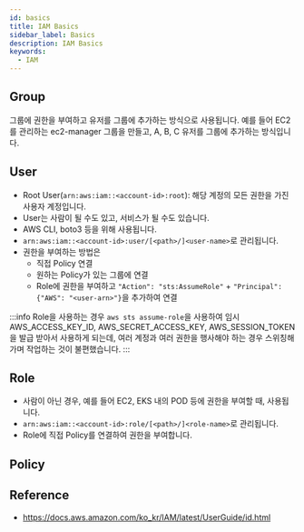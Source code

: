 ```yaml
---
id: basics
title: IAM Basics
sidebar_label: Basics
description: IAM Basics
keywords:
  - IAM
---
```


## Group

그룹에 권한을 부여하고 유저를 그룹에 추가하는 방식으로 사용됩니다. 예를 들어 EC2를 관리하는 ec2-manager 그룹을 만들고, A, B, C 유저를 그룹에 추가하는 방식입니다.

## User

- Root User(`arn:aws:iam::<account-id>:root`): 해당 계정의 모든 권한을 가진 사용자 계정입니다.
- User는 사람이 될 수도 있고, 서비스가 될 수도 있습니다.
- AWS CLI, boto3 등을 위해 사용됩니다.
- `arn:aws:iam::<account-id>:user/[<path>/]<user-name>`로 관리됩니다.
- 권한을 부여하는 방법은
  - 직접 Policy 연결
  - 원하는 Policy가 있는 그룹에 연결
  - Role에 권한을 부여하고 `"Action": "sts:AssumeRole"` + `"Principal": {"AWS": "<user-arn>"}`을 추가하여 연결

:::info
Role을 사용하는 경우 `aws sts assume-role`을 사용하여 임시 AWS_ACCESS_KEY_ID, AWS_SECRET_ACCESS_KEY, AWS_SESSION_TOKEN을 발급 받아서 사용하게 되는데, 여러 계정과 여러 권한을 행사해야 하는 경우 스위칭해가며 작업하는 것이 불편했습니다.
:::

## Role

- 사람이 아닌 경우, 예를 들어 EC2, EKS 내의 POD 등에 권한을 부여할 때, 사용됩니다.
- `arn:aws:iam::<account-id>:role/[<path>/]<role-name>`로 관리됩니다.
- Role에 직접 Policy를 연결하여 권한을 부여합니다.

## Policy

## Reference

- https://docs.aws.amazon.com/ko_kr/IAM/latest/UserGuide/id.html
